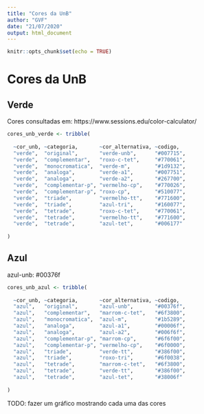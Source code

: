 ```yaml
---
title: "Cores da UnB"
author: "GVF"
date: "21/07/2020"
output: html_document
---
```


```r
knitr::opts_chunk$set(echo = TRUE)
```

# Cores da UnB

## Verde

Cores consultadas em: https://www.sessions.edu/color-calculator/

```r

cores_unb_verde <- tribble(
  
  ~cor_unb, ~categoria,       ~cor_alternativa, ~codigo,
  "verde",  "original",       "verde-unb",      "#007715",
  "verde",  "complementar",   "roxo-c-tet",     "#770061",
  "verde",  "monocromatica",  "verde-m",        "#1d9132",
  "verde",  "analoga",        "verde-a1",       "#007751",
  "verde",  "analoga",        "verde-a2",       "#267700",
  "verde",  "complementar-p", "vermelho-cp",    "#770026",
  "verde",  "complementar-p", "roxo-cp",        "#510077",
  "verde",  "triade",         "vermelho-tt",    "#771600",
  "verde",  "triade",         "azul-tri",       "#160077",
  "verde",  "tetrade",        "roxo-c-tet",     "#770061",
  "verde",  "tetrade",        "vermelho-tt",    "#771600",
  "verde",  "tetrade",        "azul-tet",       "#006177"
  
)

```

## Azul

azul-unb: #00376f

```r

cores_unb_azul <- tribble(
  
  ~cor_unb, ~categoria,       ~cor_alternativa, ~codigo,
  "azul",   "original",       "azul-unb",       "#00376f",
  "azul",   "complementar",   "marrom-c-tet",   "#6f3800",
  "azul",   "monocromatica",  "azul-m",         "#1b5289",
  "azul",   "analoga",        "azul-a1",        "#00006f",
  "azul",   "analoga",        "azul-a2",        "#006f6f",
  "azul",   "complementar-p", "marrom-cp",      "#6f6f00",
  "azul",   "complementar-p", "vermelho-cp",    "#6f0000",
  "azul",   "triade",         "verde-tt",       "#386f00",
  "azul",   "triade",         "roxo-tri",       "#6f0038",
  "azul",   "tetrade",        "marrom-c-tet",   "#6f3800",
  "azul",   "tetrade",        "verde-tt",       "#386f00",
  "azul",   "tetrade",        "azul-tet",       "#38006f"
  
)

```

TODO: fazer um gráfico mostrando cada uma das cores

